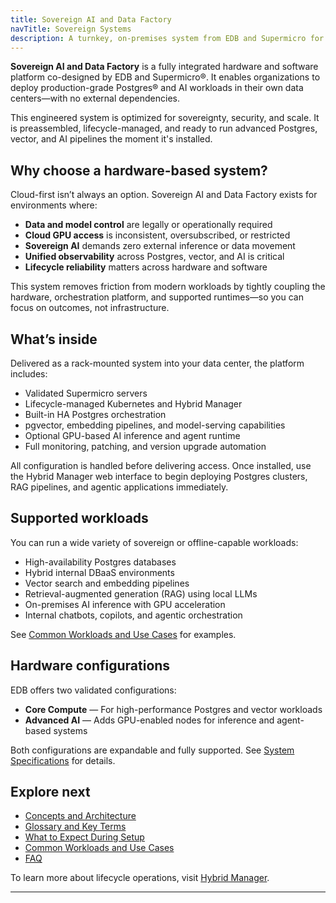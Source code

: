 ```yaml
---
title: Sovereign AI and Data Factory
navTitle: Sovereign Systems
description: A turnkey, on-premises system from EDB and Supermicro for secure, high-performance database and AI workloads, with full lifecycle management.
---
```


**Sovereign AI and Data Factory** is a fully integrated hardware and software platform co-designed by EDB and Supermicro®. It enables organizations to deploy production-grade Postgres® and AI workloads in their own data centers—with no external dependencies.

This engineered system is optimized for sovereignty, security, and scale. It is preassembled, lifecycle-managed, and ready to run advanced Postgres, vector, and AI pipelines the moment it's installed.

## Why choose a hardware-based system?

Cloud-first isn’t always an option. Sovereign AI and Data Factory exists for environments where:

- **Data and model control** are legally or operationally required
- **Cloud GPU access** is inconsistent, oversubscribed, or restricted
- **Sovereign AI** demands zero external inference or data movement
- **Unified observability** across Postgres, vector, and AI is critical
- **Lifecycle reliability** matters across hardware and software

This system removes friction from modern workloads by tightly coupling the hardware, orchestration platform, and supported runtimes—so you can focus on outcomes, not infrastructure.

## What’s inside

Delivered as a rack-mounted system into your data center, the platform includes:

- Validated Supermicro servers
- Lifecycle-managed Kubernetes and Hybrid Manager
- Built-in HA Postgres orchestration
- pgvector, embedding pipelines, and model-serving capabilities
- Optional GPU-based AI inference and agent runtime
- Full monitoring, patching, and version upgrade automation

All configuration is handled before delivering access. Once installed, use the Hybrid Manager web interface to begin deploying Postgres clusters, RAG pipelines, and agentic applications immediately.

## Supported workloads

You can run a wide variety of sovereign or offline-capable workloads:

- High-availability Postgres databases
- Hybrid internal DBaaS environments
- Vector search and embedding pipelines
- Retrieval-augmented generation (RAG) using local LLMs
- On-premises AI inference with GPU acceleration
- Internal chatbots, copilots, and agentic orchestration

See [Common Workloads and Use Cases](./use-cases) for examples.

## Hardware configurations

EDB offers two validated configurations:

- **Core Compute** — For high-performance Postgres and vector workloads
- **Advanced AI** — Adds GPU-enabled nodes for inference and agent-based systems

Both configurations are expandable and fully supported. See [System Specifications](./specs) for details.

## Explore next

- [Concepts and Architecture](./concepts)
- [Glossary and Key Terms](./glossary)
- [What to Expect During Setup](./what-to-expect)
- [Common Workloads and Use Cases](./use-cases)
- [FAQ](./faq)

To learn more about lifecycle operations, visit [Hybrid Manager](/edb-postgres-ai/hybrid-manager/using_hybrid_manager/).

---
